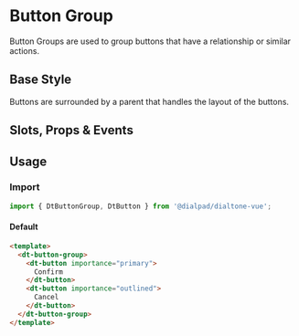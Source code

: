 
# Button Group

<Subtitle>
  Button Groups are used to group buttons that have a relationship or similar actions.
</Subtitle>

## Base Style

Buttons are surrounded by a parent that handles the layout of the buttons.

<Canvas>
  <Story id="components-button-group--default" />
</Canvas>

## Slots, Props & Events

<ArgsTable story={PRIMARY_STORY} />

## Usage

### Import

```jsx
import { DtButtonGroup, DtButton } from '@dialpad/dialtone-vue';
```

#### Default

```html
<template>
  <dt-button-group>
    <dt-button importance="primary">
      Confirm
    </dt-button>
    <dt-button importance="outlined">
      Cancel
    </dt-button>
  </dt-button-group>
</template>
```
